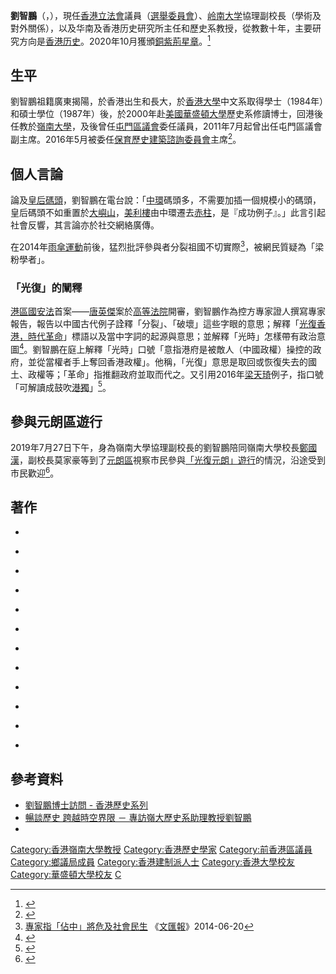 {{Infobox officeholder
| honorific-prefix = [[教授|Professor]] [[尊敬的#香港|the Honourable]]
| name = 劉智鵬
| native_name = Lau Chi-pang
| native_name_lang = en
| honorific-suffix = [[銅紫荊星章|BBS]] [[太平紳士|JP]] [[教授|教授]] 議員
| image = Prof LAU, Chi-pang, JP 20190727.png
| caption = 2019年的劉智鵬
| width = 200px
| now = 
| period = 
| sex = 男
| office        = [[File:Legco.svg|20px]] [[香港立法會|香港立法會]][[香港立法會議員列表|議員]]
| term_start    = 2022年1月1日
| term_end      =
| predecessor   = 
| successor     = 
| constituency  = [[選舉委員會界別|選舉委員會]]
| other name = CP仔／CP
| native place =
| birth_date = {{Birth year and age|1960}}
| birth_place = {{HKG-1959}}
| death_date = 
| death_place = 
| spouse = 
| research =
| party = 
| past = 
| work =
| awards = 
| nationality = 
| occupation=[[嶺南大學_(香港)|嶺南大學]]香港與華南歷史研究部主任<br />[[城市規劃委員會|城市規劃委員會]]委員<br />[[鄉議局|鄉議局]]增選執行委員<br />[[古物諮詢委員會|古物諮詢委員會]]委員<br />活化歷史建築諮詢委員會委員<br />[[康樂及文化事務署|康樂及文化事務署]]本地史顧問<br />[[保育歷史建築諮詢委員會|保育歷史建築諮詢委員會]]委員會主席<br />[[考評局|考評局]]歷史委員會主席
| alma_mater=[[香港大學|香港大學]]<br />[[華盛頓大學|華盛頓大學]]
| educate = *{{flagicon|HK}} [[香港大學|香港大學]]文學士
*{{flagicon|HK}} [[香港大學|香港大學]]哲學碩士
*{{flagicon|USA}} [[華盛頓大學|華盛頓大學]]哲學博士
}}
'''劉智鵬'''{{BBSHK}}{{JP}}（{{lang-en|Lau Chi-pang}}，{{bd|1960年}}），現任[[香港立法會|香港立法會]]議員（[[選舉委員會界別|選舉委員會]]）、[[嶺南大學_(香港)|岭南大学]]協理副校長（學術及對外關係），以及华南及香港历史研究所主任和歷史系教授，從教數十年，主要研究方向是[[香港历史|香港历史]]。2020年10月獲頒[[銅紫荊星章|銅紫荊星章]]。<ref>{{cite web |url=http://paper.wenweipo.com/2020/10/01/HS2010010025.htm |title=2020年 授勳名單 |publisher=[[文汇报_(香港)|文匯報]] |date=2020-10-01 |accessdate=2020-10-05 |archive-date=2020-10-05 |archive-url=https://web.archive.org/web/20201005062907/http://paper.wenweipo.com/2020/10/01/HS2010010025.htm |dead-url=no }}</ref>

==生平==
劉智鵬祖籍廣東揭陽，於香港出生和長大，於[[香港大學|香港大學]]中文系取得學士（1984年）和碩士學位（1987年）後，於2000年赴[[美國|美國]][[華盛頓大學|華盛頓大學]]歷史系修讀博士，回港後任教於[[嶺南大學_(香港)|嶺南大學]]，及後曾任[[屯門區議會|屯門區議會]]委任議員，2011年7月起曾出任屯門區議會副主席。2016年5月被委任[[保育歷史建築諮詢委員會|保育歷史建築諮詢委員會]]主席<ref>{{Cite web |url=http://www.info.gov.hk/gia/general/201604/22/P201604220672.htm |title=政府委任新成立保育歷史建築諮詢委員會成員 |date=2016-04-22 |accessdate=2016-08-25 |archive-date=2019-09-01 |archive-url=https://web.archive.org/web/20190901124906/https://www.info.gov.hk/gia/general/201604/22/P201604220672.htm |dead-url=no }}</ref>。

==個人言論==
論及[[皇后碼頭|皇后碼頭]]，劉智鵬在電台說：「[[中環|中環]]碼頭多，不需要加插一個規模小的碼頭，皇后碼頭不如重置於[[大嶼山|大嶼山]]，[[美利樓|美利樓]]由中環遷去[[赤柱|赤柱]]，是『成功例子』。」此言引起社會反響，其言論亦於社交網絡廣傳。

在2014年[[雨傘運動|雨傘運動]]前後，猛烈批評參與者分裂祖國不切實際<ref>[http://news.wenweipo.com/2014/06/20/IN1406200041.htm 專家指「佔中」將危及社會民生] {{Wayback|url=http://news.wenweipo.com/2014/06/20/IN1406200041.htm |date=20160304043447 }}《[[文汇报_(香港)|文匯報]]》2014-06-20</ref>，被網民質疑為「梁粉學者」。

===「光復」的闡釋===
[[港區國安法|港區國安法]]首案——[[唐英傑|唐英傑]]案於[[香港高等法院|高等法院]]開審，劉智鵬作為控方專家證人撰寫專家報告，報告以中國古代例子詮釋「分裂」、「破壞」這些字眼的意思；解釋「[[光復香港，時代革命|光復香港，時代革命]]」標語以及當中字詞的起源與意思；並解釋「光時」怎樣帶有政治意圖<ref>{{cite news|url=https://www.hkcnews.com/article/40130/%E5%91%A8%E5%A4%A9%E8%A1%8C-%E5%94%90%E8%8B%B1%E5%82%91-%E5%8A%89%E6%99%BA%E9%B5%AC-42392/%E3%80%90%E5%9C%8B%E5%AE%89%E6%B3%95%E9%A6%96%E6%A1%88%E3%80%91%E6%8E%A7%E6%96%B9%E5%91%88%E6%AD%B7%E5%8F%B2%E5%B0%88%E5%AE%B6%E5%A0%B1%E5%91%8A%E8%A7%A3%E5%9C%8B%E5%AE%89%E6%B3%95%E5%AD%97%E7%9C%BC-%E5%AE%98%E9%80%A3%E7%95%AA%E8%B3%AA%E5%95%8F%E5%8F%A4%E4%BB%A3%E4%BE%8B%E5%AD%90%E8%88%87%E6%A1%88%E4%BD%95%E5%B9%B2-%E6%8C%87%E8%A9%AE%E9%87%8B%E8%B2%AC%E4%BB%BB%E5%9C%A8%E6%B3%95%E5%BA%AD|title=【國安法首案】控方呈歷史專家報告解國安法字眼　官連番質問古代例子與案何干　指詮釋責任在法庭|date=2021-04-09|access-date=2021-07-04|work=[[眾新聞|眾新聞]]|author1=莊曉彤 |archive-date=2021-07-11 |archive-url=https://web.archive.org/web/20210711133622/https://www.hkcnews.com/article/40130/%E5%91%A8%E5%A4%A9%E8%A1%8C-%E5%94%90%E8%8B%B1%E5%82%91-%E5%8A%89%E6%99%BA%E9%B5%AC-42392/%E3%80%90%E5%9C%8B%E5%AE%89%E6%B3%95%E9%A6%96%E6%A1%88%E3%80%91%E6%8E%A7%E6%96%B9%E5%91%88%E6%AD%B7%E5%8F%B2%E5%B0%88%E5%AE%B6%E5%A0%B1%E5%91%8A%E8%A7%A3%E5%9C%8B%E5%AE%89%E6%B3%95%E5%AD%97%E7%9C%BC-%E5%AE%98%E9%80%A3%E7%95%AA%E8%B3%AA%E5%95%8F%E5%8F%A4%E4%BB%A3%E4%BE%8B%E5%AD%90%E8%88%87%E6%A1%88%E4%BD%95%E5%B9%B2-%E6%8C%87%E8%A9%AE%E9%87%8B%E8%B2%AC%E4%BB%BB%E5%9C%A8%E6%B3%95%E5%BA%AD |dead-url=no }}</ref>。劉智鵬在庭上解釋「光時」口號「意指港府是被敵人（中國政權）操控的政府，並從當權者手上奪回香港政權」。他稱，「光復」意思是取回或恢復失去的國土、政權等；「革命」指推翻政府並取而代之。又引用2016年[[梁天琦|梁天琦]]例子，指口號「可解讀成鼓吹[[港獨|港獨]]」<ref>{{cite news|url=https://www.am730.com.hk/news/%E6%96%B0%E8%81%9E/%E6%B8%AF%E5%8D%80%E5%9C%8B%E5%AE%89%E6%B3%95%EF%BD%9C%E5%94%90%E8%8B%B1%E5%82%91%E6%A1%88%E5%8F%AC%E5%8A%89%E6%99%BA%E9%B5%AC%E8%A7%A3%E9%87%8B%E3%80%8C%E5%85%89%E6%99%82%E3%80%8D%E3%80%80%E6%84%8F%E6%8C%87%E5%BE%9E%E7%95%B6%E6%AC%8A%E8%80%85%E6%89%8B%E4%B8%AD%E5%A5%AA%E5%9B%9E%E9%A6%99%E6%B8%AF-274286|title=唐英傑案｜ 控方召劉智鵬解釋「光時」　意指從當權者手中奪回香港|date=2021-07-02|access-date=2021-07-04|work=am730|archive-date=2021-07-11|archive-url=https://web.archive.org/web/20210711092420/https://www.am730.com.hk/news/%E6%96%B0%E8%81%9E/%E6%B8%AF%E5%8D%80%E5%9C%8B%E5%AE%89%E6%B3%95%EF%BD%9C%E5%94%90%E8%8B%B1%E5%82%91%E6%A1%88%E5%8F%AC%E5%8A%89%E6%99%BA%E9%B5%AC%E8%A7%A3%E9%87%8B%E3%80%8C%E5%85%89%E6%99%82%E3%80%8D%E3%80%80%E6%84%8F%E6%8C%87%E5%BE%9E%E7%95%B6%E6%AC%8A%E8%80%85%E6%89%8B%E4%B8%AD%E5%A5%AA%E5%9B%9E%E9%A6%99%E6%B8%AF-274286|dead-url=yes}}</ref>。

==參與元朗區遊行==
2019年7月27日下午，身為嶺南大學協理副校長的劉智鵬陪同嶺南大學校長[[鄭國漢|鄭國漢]]，副校長莫家豪等到了[[元朗區|元朗區]]視察市民參與[[光復元朗_(2019年)|「光復元朗」遊行]]的情況，沿途受到市民歡迎<ref>{{cite news|url=https://www.hk01.com/%E7%AA%81%E7%99%BC/356980/%E5%85%83%E6%9C%97%E9%81%8A%E8%A1%8C-%E5%B6%BA%E5%A4%A7%E6%A0%A1%E9%95%B7%E9%84%AD%E5%9C%8B%E6%BC%A2%E7%8F%BE%E8%BA%AB%E9%81%8A%E8%A1%8C-%E6%88%91%E5%8F%AA%E4%BF%82%E4%B8%80%E5%80%8B%E5%BE%AE%E5%BC%B1%E7%9A%84%E6%A0%A1%E9%95%B7|title=【元朗遊行】嶺大校長鄭國漢現身遊行：我只係一個微弱的校長|agency=|publisher=[[香港01|香港01]]|author1=陳諾希 |author2=黃偉民 |author3=曾雪雯 |author4=陳晶琦 |date=2019-07-27|accessdate=2019-11-10|archive-date=2019-07-28|archive-url=https://web.archive.org/web/20190728134531/https://www.hk01.com/%E7%AA%81%E7%99%BC/356980/%E5%85%83%E6%9C%97%E9%81%8A%E8%A1%8C-%E5%B6%BA%E5%A4%A7%E6%A0%A1%E9%95%B7%E9%84%AD%E5%9C%8B%E6%BC%A2%E7%8F%BE%E8%BA%AB%E9%81%8A%E8%A1%8C-%E6%88%91%E5%8F%AA%E4%BF%82%E4%B8%80%E5%80%8B%E5%BE%AE%E5%BC%B1%E7%9A%84%E6%A0%A1%E9%95%B7|dead-url=no}}</ref>。

==著作==

* {{Cite book | author = 劉智鵬 | title = 《危情百日：沙士中的廣華》 | location = 香港 | publisher = [[中華書局（香港）|香港中華書局]] | date = 2013年7月 | pages =  |ISBN =9789888263165| accessdate =  | url =  | language= 中文| quote = }}

* {{Cite book | author = 劉智鵬 | title = 《香港華人菁英的冒起》 | location = 香港 | publisher = [[中華書局（香港）|香港中華書局]] | date = 2013年4月 | pages =  |ISBN =9789888236404| accessdate =  | url =  | language= 中文| quote = }}

* {{Cite book | author = 劉智鵬、劉蜀永 | title = 《香港地區史研究之四：屯門》 | location = 香港 | publisher = [[三聯書店(香港)有限公司|三聯書店(香港)有限公司]] | date = 2012年7月 | pages =  |ISBN =9789620431470| accessdate =  | url =  | language= 中文| quote = }}

* {{Cite book | author = 劉智鵬 | title = 《香港早期華人菁英》 | location = 香港 | publisher = [[中華書局（香港）|香港中華書局]] | date = 2011年7月 | pages =  |ISBN =9789888104963| accessdate =  | url =  | language= 中文| quote = }}

* {{Cite book | author = 劉智鵬 | title = 《我們都在蘇屋邨長大—香港人公屋生活的集體回憶》 | location = 香港 | publisher = [[中華書局（香港）|香港中華書局]] | date = 2010年7月 | pages =  |ISBN =9789628930364| accessdate =  | url =  | language= 中文| quote = }}

* {{Cite book | author = 劉智鵬 | title = 《潮起潮落－－中英街記憶》 | location = 香港 | publisher = 和平圖書有限公司 | date = 2010年7月 | pages =  |ISBN =9789622387393| accessdate =  | url =  | language= 中文| quote = }}

* {{Cite book | editor= 劉智鵬 | title = 《展拓界址：英治新界早期歷史探索》 | location = 香港 | publisher = [[中華書局（香港）|香港中華書局]] | date = 2010年5月 | pages =  |ISBN =9789628931187| accessdate =  | url =  | language= 中文| quote = }}

* {{Cite book | author = 劉智鵬、劉蜀永 | title = 《侯寶璋家族史》 | location = 香港 | publisher = 和平圖書有限公司 | date = 2009年6月 | pages =  |ISBN =9789622386600| accessdate =  | url =  | language= 中文| quote = }} 

* {{Cite book | author = 劉智鵬、周家建 | title = 《吞聲忍語─日治時期香港人的集體回憶》 | location = 香港 | publisher = [[中華書局（香港）|香港中華書局]] | date = 2009年5月 | pages =  |ISBN =9789628930685| accessdate =  | url =  | language= 中文| quote = }}

* {{Cite book | author = 劉智鵬、劉蜀永 | title = 《新安縣志─香港史料選》 | location = 香港 | publisher = 和平圖書有限公司 | date = 2007年7月 | pages =  |ISBN =9789622386112| accessdate =  | url =  | language= 中文| quote = }} 

* {{Cite book | author = 劉智鵬 | title = 《屯門歷史與文化》 | location = 香港 | publisher = 屯門區議會 | date = 2007年 | pages =  |ISBN =	9789889732929| accessdate =  | url =  | language= 中文| quote = }} 

* {{Cite book | author = 劉智鵬 | title = 《屯門風物志》 | location = 香港 | publisher = 屯門區議會 | date = 2003年 | pages =  |ISBN =9889732912| accessdate =  | url =  | language= 中文| quote = }}

==參考資料==
{{Reflist}}
* [http://app1.rthk.org.hk/special/hkhistory/video.php?group=1&offset=0&video_id=39 劉智鵬博士訪問 - 香港歷史系列] {{Wayback|url=http://app1.rthk.org.hk/special/hkhistory/video.php?group=1&offset=0&video_id=39 |date=20160304122434 }}
* [http://www.bhkaec.org.hk/articles/?do=view&catalog_id=369&article_id=488 暢談歷史 跨越時空界限 － 專訪嶺大歷史系助理教授劉智鵬] {{Wayback|url=http://www.bhkaec.org.hk/articles/?do=view&catalog_id=369&article_id=488 |date=20160324000031 }}
* {{cite news | title = 劉智鵬 研究歷史不如寫史 | date = 2007-02-28 | url = http://paper.wenweipo.com/2007/02/28/RW0702280001.htm | work = [[文汇报_(香港)|文匯報]] | quote =  | accessdate = 2012-07-17 | archive-date = 2013-06-17 | archive-url = https://web.archive.org/web/20130617062350/http://paper.wenweipo.com/2007/02/28/RW0702280001.htm | dead-url = no }}

{{DEFAULTSORT:L}}

{{香港特別行政區第七屆立法會議員}}

[[Category:香港嶺南大學教授|Category:香港嶺南大學教授]]
[[Category:香港歷史學家|Category:香港歷史學家]]
[[Category:前香港區議員|Category:前香港區議員]]
[[Category:鄉議局成員|Category:鄉議局成員]]
[[Category:香港建制派人士|Category:香港建制派人士]]
[[Category:香港大學校友|Category:香港大學校友]]
[[Category:華盛頓大學校友|Category:華盛頓大學校友]]
[[Category:劉姓|C]]